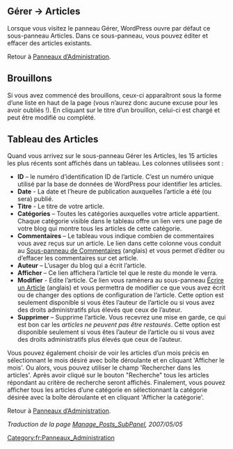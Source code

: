 {{French Header}}

==Gérer &rarr; Articles==

Lorsque vous visitez le panneau Gérer, WordPress ouvre par défaut ce sous-panneau Articles. Dans ce sous-panneau, vous pouvez éditer et effacer des articles existants.

Retour à [[fr:Panneaux_Administration|Panneaux d’Administration]].

==Brouillons==

Si vous avez commencé des brouillons, ceux-ci apparaîtront sous la forme d’une liste en haut de la page (vous n’aurez donc aucune excuse pour les avoir oubliés !). En cliquant sur le titre d’un brouillon, celui-ci est chargé et peut être modifié ou complété.

==Tableau des Articles==

Quand vous arrivez sur le sous-panneau Gérer les Articles, les 15 articles les plus récents sont affichés dans un tableau. Les colonnes utilisées sont :

*'''ID''' – le numéro d’identification ID de l’article.  C’est un numéro unique utilisé par la base de données de WordPress pour identifier les articles.
*'''Date''' - La date et l’heure de publication auxquelles l’article a été (ou sera) publié.
*'''Titre'''  - Le titre de votre article.
*'''Catégories''' – Toutes les catégories auxquelles votre article appartient. Chaque catégorie visible dans le tableau offre un lien vers une page de votre blog qui montre tous les articles de cette catégorie.
*'''Commentaires''' – Le tableau vous indique combien de commentaires vous avez reçus sur un article. Le lien dans cette colonne vous conduit au [[Manage Comments SubPanel|Sous-panneau de Commentaires]] (anglais) et vous permet d’éditer ou d’effacer les commentaires sur cet article.
*'''Auteur''' – L’usager du blog qui a écrit l’article.
*'''Afficher''' – Ce lien affichera l’article tel que le reste du monde le verra.
*'''Modifier''' - Edite l’article. Ce lien vous ramènera au sous-panneau [[Write Post SubPanel|Écrire un Article]] (anglais) et vous permettra de modifier ce que vous avez écrit ou de changer des options de configuration de l’article. Cette option est seulement disponible si vous êtes l’auteur de l’article ou si vous avez des droits administratifs plus élevés que ceux de l’auteur.
*'''Supprimer''' – Supprime l’article. Vous recevrez une mise en garde, ce qui est bon car les ''articles ne peuvent pas être restaurés''.  Cette option est disponible seulement si vous êtes l’auteur de l’article ou si vous avez des droits administratifs plus élevés que ceux de l’auteur.

Vous pouvez également choisir de voir les articles d’un mois précis en sélectionnant le mois désiré avec boîte déroulante et en cliquant 'Afficher le mois'. Ou alors, vous pouvez utiliser le champ 'Rechercher dans les articles'. Après avoir cliqué sur le bouton "Recherche" tous les articles répondant au critère de recherche seront affichés. Finalement, vous pouvez afficher tous les articles d’une catégorie en sélectionnant la catégorie désirée avec la boîte déroulante et en cliquant 'Afficher la catégorie'.


Retour à [[fr:Panneaux_Administration|Panneaux d’Administration]].


''Traduction de la page [[Manage_Posts_SubPanel]], 2007/05/05''

[[Category:fr:Panneaux_Administration]]
